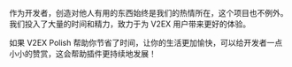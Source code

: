 作为开发者，创造对他人有用的东西始终是我们的热情所在，这个项目也不例外。我们投入了大量的时间和精力，致力于为 V2EX 用户带来更好的体验。

如果 V2EX Polish 帮助你节省了时间，让你的生活更加愉快，可以给开发者一点小小的赞赏，这会帮助插件更持续地发展！

<SupportOptions />

<SupportText />

<SupportTable />
